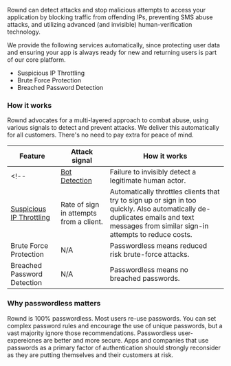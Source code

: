 Rownd can detect attacks and stop malicious attempts to access your application by blocking traffic from offending IPs, preventing SMS abuse attacks, and utilizing advanced (and invisible) human-verification technology.  

We provide the following services automatically, since protecting user data and ensuring your app is always ready for new and returning users is part of our core platform.

- Suspicious IP Throttling
- Brute Force Protection
- Breached Password Detection

### How it works

Rownd advocates for a multi-layered approach to combat abuse, using various signals to detect and prevent attacks. We deliver this automatically for all customers. There's no need to pay extra for peace of mind.

| Feature | Attack signal | How it works |
| --- | --- | --- |
<!-- | [Bot Detection](/security/attack-mitigation/bot-detection) | Failure to invisibly detect a legitimate human actor. | Uses multiple signals and invisible cryptographic challenges from end-user clients to determine whether they are legitimate. | -->
| [Suspicious IP Throttling](/security/attack-mitigation/suspicious-ip-throttling) | Rate of sign in attempts from a client. | Automatically throttles clients that try to sign up or sign in too quickly. Also automatically de-duplicates emails and text messages from similar sign-in attempts to reduce costs. |
| Brute Force Protection | N/A | Passwordless means reduced risk brute-force attacks. |
| Breached Password Detection | N/A | Passwordless means no breached passwords. |

### Why passwordless matters

Rownd is 100% passwordless.  Most users re-use passwords.  You can set complex password rules and encourage the use of unique passwords, but a vast majority ignore those recommendations.  Passwordless user-expereicnes are better and more secure.  Apps and companies that use passwords as a primary factor of authentication should strongly reconsider as they are putting themselves and their customers at risk.  